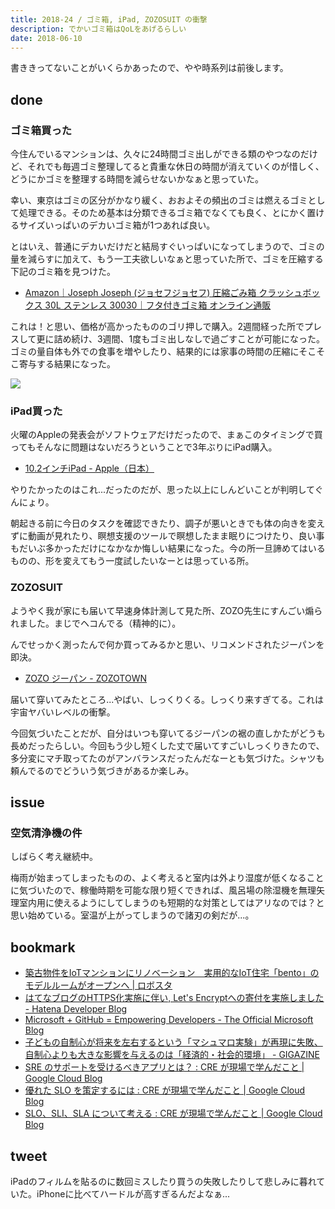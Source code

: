 ```yaml
---
title: 2018-24 / ゴミ箱, iPad, ZOZOSUIT の衝撃
description: でかいゴミ箱はQoLをあげるらしい
date: 2018-06-10
---
```


書ききってないことがいくらかあったので、やや時系列は前後します。

done
----

###  ゴミ箱買った

今住んでいるマンションは、久々に24時間ゴミ出しができる類のやつなのだけど、それでも毎週ゴミ整理してると貴重な休日の時間が消えていくのが惜しく、どうにかゴミを整理する時間を減らせないかなぁと思っていた。

幸い、東京はゴミの区分がかなり緩く、おおよその頻出のゴミは燃えるゴミとして処理できる。そのため基本は分類できるゴミ箱でなくても良く、とにかく置けるサイズいっぱいのデカいゴミ箱が1つあれば良い。

とはいえ、普通にデカいだけだと結局すぐいっぱいになってしまうので、ゴミの量を減らすに加えて、もう一工夫欲しいなぁと思っていた所で、ゴミを圧縮する下記のゴミ箱を見つけた。

- [Amazon｜Joseph Joseph (ジョセフジョセフ) 圧縮ごみ箱 クラッシュボックス 30L ステンレス 30030｜フタ付きゴミ箱 オンライン通販](https://www.amazon.co.jp/dp/B071D6F3XF)

これは！と思い、価格が高かったもののゴリ押しで購入。2週間経った所でプレスして更に詰め続け、3週間、1度もゴミ出しなしで過ごすことが可能になった。ゴミの量自体も外での食事を増やしたり、結果的には家事の時間の圧縮にそこそこ寄与する結果になった。

![](/img/blog/2018-24/20180610125641.jpeg)

###  iPad買った

火曜のAppleの発表会がソフトウェアだけだったので、まぁこのタイミングで買ってもそんなに問題はないだろうということで3年ぶりにiPad購入。

- [10.2インチiPad - Apple（日本）](https://www.apple.com/jp/ipad-10.2/)

やりたかったのはこれ...だったのだが、思った以上にしんどいことが判明してぐんにょり。

<Tweet tweetLink="https://twitter.com/legnoh/status/1005515109882445824" />

朝起きる前に今日のタスクを確認できたり、調子が悪いときでも体の向きを変えずに動画が見れたり、瞑想支援のツールで瞑想したまま眠りにつけたり、良い事もだいぶ多かっただけになかなか悔しい結果になった。今の所一旦諦めてはいるものの、形を変えてもう一度試したいなーとは思っている所。

###  ZOZOSUIT

ようやく我が家にも届いて早速身体計測して見た所、ZOZO先生にすんごい煽られました。まじでヘコんでる（精神的に）。

<Tweet tweetLink="https://twitter.com/legnoh/status/1004709148351590401" />
<Tweet tweetLink="https://twitter.com/legnoh/status/1004711071733637121" />

んでせっかく測ったんで何か買ってみるかと思い、リコメンドされたジーパンを即決。

- [ZOZO ジーパン - ZOZOTOWN](http://zozo.jp/shop/zozo/goods/25557336/)

届いて穿いてみたところ...やばい、しっくりくる。しっくり来すぎてる。これは宇宙ヤバいレベルの衝撃。

今回気づいたことだが、自分はいつも穿いてるジーパンの裾の直しかたがどうも長めだったらしい。今回もう少し短くした丈で届いてすごいしっくりきたので、多分変にマチ取ってたのがアンバランスだったんだなーとも気づけた。シャツも頼んでるのでどういう気づきがあるか楽しみ。

issue
----

###  空気清浄機の件

しばらく考え継続中。

梅雨が始まってしまったものの、よく考えると室内は外より湿度が低くなることに気づいたので、稼働時期を可能な限り短くできれば、風呂場の除湿機を無理矢理室内用に使えるようにしてしまうのも短期的な対策としてはアリなのでは？と思い始めている。室温が上がってしまうので諸刃の剣だが...。

bookmark
----

- [築古物件をIoTマンションにリノベーション　実用的なIoT住宅「bento」のモデルルームがオープンへ | ロボスタ](https://robotstart.info/2018/05/25/bento-iot.html)
- [はてなブログのHTTPS化実施に伴い, Let's Encryptへの寄付を実施しました - Hatena Developer Blog](https://developer.hatenastaff.com/entry/2018/06/04/140000)
- [Microsoft + GitHub = Empowering Developers - The Official Microsoft Blog](https://blogs.microsoft.com/blog/2018/06/04/microsoft-github-empowering-developers/)
- [子どもの自制心が将来を左右するという「マシュマロ実験」が再現に失敗、自制心よりも大きな影響を与えるのは「経済的・社会的環境」 - GIGAZINE](https://gigazine.net/news/20180605-marshmallow-test-rich-kids/)
- [SRE のサポートを受けるべきアプリとは？ : CRE が現場で学んだこと | Google Cloud Blog](https://cloud.google.com/blog/ja/products/gcp/why-should-your-app-get-sre-support-cre-life-lessons)
- [優れた SLO を策定するには : CRE が現場で学んだこと | Google Cloud Blog](https://cloud.google.com/blog/ja/products/gcp/building-good-slos-cre-life-lessons)
- [SLO、SLI、SLA について考える : CRE が現場で学んだこと | Google Cloud Blog](https://cloud.google.com/blog/ja/products/gcp/availability-part-deux-cre-life-lessons)

tweet
----

iPadのフィルムを貼るのに数回ミスしたり買うの失敗したりして悲しみに暮れていた。iPhoneに比べてハードルが高すぎるんだよなぁ...

<Tweet tweetLink="https://twitter.com/legnoh/status/1004323933951127552" />
<Tweet tweetLink="https://twitter.com/legnoh/status/1005093902292881408" />
